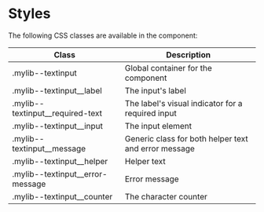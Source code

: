 
<Meta title="Forms/Text input/Styles" />

# Styles

The following CSS classes are available in the component:

| Class                              | Description                                          |
|------------------------------------|------------------------------------------------------|
| .mylib--textinput                  | Global container for the component                   |
| .mylib--textinput__label           | The input's label                                    |
| .mylib--textinput__required-text   | The label's visual indicator for a required input    |
| .mylib--textinput__input           | The input element                                    |
| .mylib--textinput__message         | Generic class for both helper text and error message |
| .mylib--textinput__helper          | Helper text                                          |
| .mylib--textinput__error-message   | Error message                                        |
| .mylib--textinput__counter         | The character counter                                |
